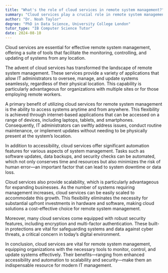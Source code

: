 ```yaml
---
title: "What's the role of cloud services in remote system management?"
summary: "Cloud services play a crucial role in remote system management by providing tools for monitoring, controlling, and updating systems remotely."
author: "Dr. Noah Taylor"
degree: "PhD in Data Science, University College London"
tutor_type: "IB Computer Science Tutor"
date: 2024-08-10
---
```


Cloud services are essential for effective remote system management, offering a suite of tools that facilitate the monitoring, controlling, and updating of systems from any location.

The advent of cloud services has transformed the landscape of remote system management. These services provide a variety of applications that allow IT administrators to oversee, manage, and update systems seamlessly, regardless of their physical location. This capability is particularly advantageous for organizations with multiple sites or for those employing remote workers.

A primary benefit of utilizing cloud services for remote system management is the ability to access systems anytime and from anywhere. This flexibility is achieved through internet-based applications that can be accessed on a range of devices, including laptops, tablets, and smartphones. Consequently, IT administrators can swiftly address issues, conduct routine maintenance, or implement updates without needing to be physically present at the system’s location.

In addition to accessibility, cloud services offer significant automation features for various aspects of system management. Tasks such as software updates, data backups, and security checks can be automated, which not only conserves time and resources but also minimizes the risk of human error—an important factor that can lead to system downtime or data loss.

Cloud services also provide scalability, which is particularly advantageous for expanding businesses. As the number of systems requiring management increases, cloud services can be easily scaled to accommodate this growth. This flexibility eliminates the necessity for substantial upfront investments in hardware and software, making cloud solutions a cost-effective choice for remote system management.

Moreover, many cloud services come equipped with robust security features, including encryption and multi-factor authentication. These built-in protections are vital for safeguarding systems and data against cyber threats, a critical concern in today’s digital environment.

In conclusion, cloud services are vital for remote system management, equipping organizations with the necessary tools to monitor, control, and update systems effectively. Their benefits—ranging from enhanced accessibility and automation to scalability and security—make them an indispensable resource for modern IT management.
    